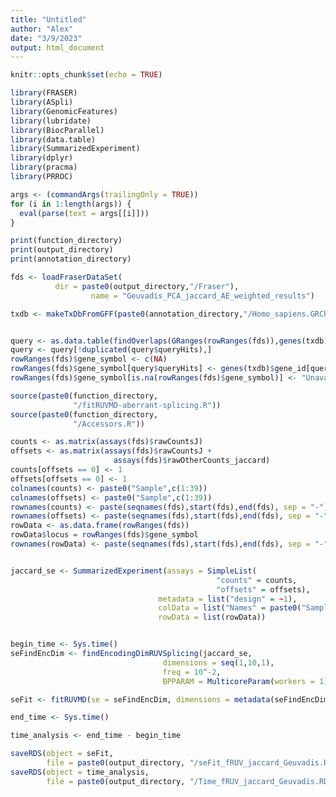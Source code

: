 ```yaml
---
title: "Untitled"
author: "Alex"
date: "3/9/2023"
output: html_document
---
```


```r
knitr::opts_chunk$set(echo = TRUE)
```
```r
library(FRASER)
library(ASpli)
library(GenomicFeatures)
library(lubridate)
library(BiocParallel)
library(data.table)
library(SummarizedExperiment)
library(dplyr)
library(pracma)
library(PRROC)
```

```r
args <- (commandArgs(trailingOnly = TRUE))
for (i in 1:length(args)) {
  eval(parse(text = args[[i]]))
}

```

```r
print(function_directory)
print(output_directory)
print(annotation_directory)


```

```r
fds <- loadFraserDataSet(
          dir = paste0(output_directory,"/Fraser"),
                  name = "Geuvadis_PCA_jaccard_AE_weighted_results")

txdb <- makeTxDbFromGFF(paste0(annotation_directory,"/Homo_sapiens.GRCh38.42.primary_assembly.protein_coding.gtf"), "gtf")


query <- as.data.table(findOverlaps(GRanges(rowRanges(fds)),genes(txdb), select = "all"))
query <- query[!duplicated(query$queryHits),]
rowRanges(fds)$gene_symbol <- c(NA)
rowRanges(fds)$gene_symbol[query$queryHits] <- genes(txdb)$gene_id[query$subjectHits]
rowRanges(fds)$gene_symbol[is.na(rowRanges(fds)$gene_symbol)] <- "Unavailable_gene"


```

```r
source(paste0(function_directory,
              "/fitRUVMD-aberrant-splicing.R"))
source(paste0(function_directory, 
              "/Accessors.R"))


```


```r
counts <- as.matrix(assays(fds)$rawCountsJ)
offsets <- as.matrix(assays(fds)$rawCountsJ +
                       assays(fds)$rawOtherCounts_jaccard)
counts[offsets == 0] <- 1
offsets[offsets == 0] <- 1
colnames(counts) <- paste0("Sample",c(1:39))
colnames(offsets) <- paste0("Sample",c(1:39))
rownames(counts) <- paste(seqnames(fds),start(fds),end(fds), sep = "-")
rownames(offsets) <- paste(seqnames(fds),start(fds),end(fds), sep = "-")
rowData <- as.data.frame(rowRanges(fds))
rowData$locus = rowRanges(fds)$gene_symbol
rownames(rowData) <- paste(seqnames(fds),start(fds),end(fds), sep = "-")


jaccard_se <- SummarizedExperiment(assays = SimpleList(
                                              "counts" = counts,
                                              "offsets" = offsets),
                                 metadata = list("design" = ~1),
                                 colData = list("Names" = paste0("Sample",c(1:39))),
                                 rowData = list(rowData))



```



```r
begin_time <- Sys.time()
seFindEncDim <- findEncodingDimRUVSplicing(jaccard_se,
                                  dimensions = seq(1,10,1),
                                  freq = 10^-2,
                                  BPPARAM = MulticoreParam(workers = 1))

seFit <- fitRUVMD(se = seFindEncDim, dimensions = metadata(seFindEncDim)$optimalEncDim)

end_time <- Sys.time()

time_analysis <- end_time - begin_time

saveRDS(object = seFit, 
        file = paste0(output_directory, "/seFit_fRUV_jaccard_Geuvadis.RDS"))
saveRDS(object = time_analysis, 
        file = paste0(output_directory, "/Time_fRUV_jaccard_Geuvadis.RDS"))

```


